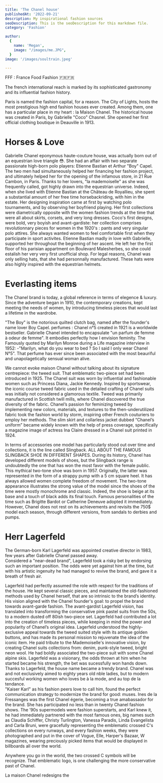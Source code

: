 ```yaml
---
title: 'The Chanel house'
publishedAt: '2022-09-21'
description: My inspirational fashion sources
seoDescription: This is the seoDescription for this markdown file.
category: 'Fashion'

author:
  {
    name: 'Megan',
    image: "/images/me.JPG",
  }
image: '/images/soultrain.jpeg'
  
---
```


FFF : France Food Fashion  🇫🇷🇫🇷

The french international reach is marked by its sophisticated gastronomy and its influential fashion history.

Paris is named the fashion capital, for a reason. The City of Lights, hosts the most prestigious high end fashion houses ever created. 
Among them, one has a particular place in my heart : la Maison Chanel. The historical house was created in Paris, by Gabrielle "Coco" Chasnel. 
She opened her first official clothing boutique in Deauville in 1913.

# Horses & Love

Gabrielle Chanel eponymous haute-couture house, was actually born out of an equestrian love triangle 😳. She had an affair with two separate passionate high-born polo players: Etienne Bastian et Arthur "Boy" Capel. 
The two men had simultaneously helped her financing her fashion project, and ultimately helped her for the opening of the infamous store, in 21 Rue Cambon, in Paris. 
Thanks to her lovers, "la mademoiselle" as she was frequently called, got highly drawn into the equestrian universe. Indeed, when she lived with Etienne Bastian at the Château de Royallieu, she spent a substantial amount of her free time horsebackriding, with him in the estate. 
Her designing inspiration came at first by watching polo tournaments, and by observing her boyfriend playing. Her first collections were diametrically opposite with the women fashion trends at the time that were all about skirts, corsets, and very long dresses. Coco's first designs, 
were bold, very boyish and avant-gardiste: her collection comprises revolutionnary pieces for women in the 1920's : pants and very singular polo attires. She always wanted women to feel comfortable first when they participate in sport activites. 
Etienne Bastian madly in love with Gabrielle, supported her throughout the beginning of her ascent. He left her the first floor of his parisian appartment on Boulevard Malesherbes, so she could estalish her very very first unofficial shop. 
For legal reasons, Chanel was only selling hats, that she had personnally manufactured. These hats were also highly inspired with the equestrian helmets.

# Everlasting items 

The Chanel brand is today, a global reference in terms of elegence & luxury. Since the adventure began in 1910, the contemporary creations, kept meeting the needs of women, 
by introducing timeless pieces that would last a lifetime in the wardrobe.


"The Boy" is the notorious quilted clutch bag, named after the founder's name lover Boy Capel.
perfumes : Chanel n°5 created in 1921 is a worldwide bestseller. Gabrielle Chanel intended to encapsulate "un parfum de femme à odeur de femme". It embodies perfectly how I envision feminity. 
The Famously quoted by Marilyn Monroe during a Life magazine interview in 1952: -"Marilyn, what do you wear to bed ? So I said I only wear Chanel N°5". 
That perfume has ever since been associated with the most beauriful and unapolagetically sensual woman alive. 


We cannot evoke maison Chanel without talking about its signature centrepiece: the tweed suit. That emblematic two-piece set had been introduced in 1925.
The Chanel suit was worn by influential and fashionable women such as Princess Diana, Jackie Kennedy. 
Inspired by sportswear, the iconic course tweed fabric used in the detailed crafting of Chanel suits was initially not considered a glamorous textile. Tweed was primarily manufactured in Scottish twill mills, where Chanel discovered the true diversity of the fabric. 
Chanel’s passion for feminizing tweed by implementing new colors, materials, and textures to the then-underutilized fabric took the fashion world by storm, inspiring other French couturiers to employ her methods. 
The slim skirt and collarless jacket dubbed “Chanel’s uniform” became widely known with the help of press coverage, specifically a magazine image of actress Ina Claire dressed in a Chanel suit printed in 1924.


In terms of accessories one model has particularly stood out over time and collections, it is the line called Slingback.
ALL ABOUT THE FAMOUS SLINGBACK SHOE IN DIFFERENT SHAPES.
During its history, Chanel has developed different models of shoes, but the Slingback range is undoubtedly the one that has won the most favor with the female public.
This mythical two-tone shoe was born in 1957. Originally, the latter was represented in the form of a strappy pump with a 5 cm square heel. It has always allowed women complete freedom of movement.
The two-tone appearance illustrates the strong value of the model since the shoes of the time were mostly monochrome and classic. Indeed, the shoe is beige at its base and a touch of black adds its final touch.
Famous personalities of the time such as Brigitte Bardot or Catherine Deneuve adopted it immediately. However, Chanel does not rest on its achievements and revisits the  750$ model each season,
through different versions, from sandals to derbies and pumps.  

# Herr Lagerfeld 

The German-born Karl Lagerfeld was appointed creative director in 1983, few years after Gabrielle Chanel passed away.  
Considered a "near-dead brand", Lagerfeld took a risky bet by endorsing such an important position. The odds were yet against him at the time, but with his artistic ingenuity he had managed to revive the brand, and 
gave it a breath of fresh air.

Lagerfeld had perfectly assumed the role with respect for the traditions of the house. He kept several classic pieces, and maintained the old-fashioned methods used by Chanel herself, that are so intrinsic to the brand’s identity. His vision aligned with the Chanel founder's goal: to propel the brand towards avant-garde fashion. 
The avant-gardist Lagerfeld vision, has translated into transforming the conservative pink pastel suits from the 50s, to a modern dusted off 80ish two-piece set.
Lagerfeld had contributed a lot into the creation of timeless pieces, while keeping in mind the power and popularity of Chanel’s original idea. 
Lagerfeld understood the highly-exclusive appeal towards the tweed suited style with its antique golden buttons, and has made its personal mission to rejuvenate the idea of the iconic item. He paid tribute to the Mademoiselle's innovative vision, by creating Chanel suits collections from: denim, punk-style tweed, bright neon wool. He had boldly associated the two-piece suit with some Chanel alpine skis.
Lagerfeld was a visionary, the odds thrown at him when he started became his strength, the bet was sucessfully won hands down. Thanks to Lagerfeld, the house name became a trendy brand. Chanel was and not exclusively aimed to eighty years old nble ladies, but to modern succesful working women who loves be à la mode, and au top de la tendance.  
"Kaiser Karl" as his fashion peers love to call him, found the perfect communication strategy to modernize the brand for good: muses. Ines de la Fressanges was the first Chanel égerie, becoming a true amabassador for the brand. She has participated no less than in twenty Chanel fashion shows. The ’90s supermodels were fashion superstarts, and Karl knew it, 
he had immediately partnered with the most famous ones, big names such as Claudia Schiffer, Christy Turlington, Vanessa Paradis, Linda Evangelista and Carla Bruni, were gracefully representing the emblematic crossed C's collections on every runways, and every fashion weeks, they were photographed and put in the cover of Vogue, Elle, Harper's Bazaar, W magazines, wearing preciously picked items that would be displayed in billboards all over the world. 



Anywhere you go in the world, the two crossed C symbols will be recognize. That emblematic logo, is one
 challenging the more conservative past of Chanel.


La maison Chanel redesigns the 